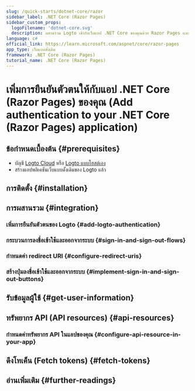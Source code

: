 ```yaml
---
slug: /quick-starts/dotnet-core/razor
sidebar_label: .NET Core (Razor Pages)
sidebar_custom_props:
  logoFilename: 'dotnet-core.svg'
  description: ผสานรวม Logto เข้ากับเว็บแอป .NET Core ของคุณด้วย Razor Pages และ view models
language: c#
official_link: https://learn.microsoft.com/aspnet/core/razor-pages
app_type: เว็บแบบดั้งเดิม
framework: .NET Core (Razor Pages)
tutorial_name: .NET Core (Razor Pages)
---
```




# เพิ่มการยืนยันตัวตนให้กับแอป .NET Core (Razor Pages) ของคุณ (Add authentication to your .NET Core (Razor Pages) application)

<GuideTip />

## ข้อกำหนดเบื้องต้น \{#prerequisites}

- บัญชี [Logto Cloud](https://cloud.logto.io) หรือ [Logto แบบโฮสต์เอง](/introduction/set-up-logto-oss)
- สร้างแอปพลิเคชันเว็บแบบดั้งเดิมของ Logto แล้ว

## การติดตั้ง \{#installation}

<Installation />

## การผสานรวม \{#integration}

### เพิ่มการยืนยันตัวตนของ Logto \{#add-logto-authentication}

<AddAuthentication />

### กระบวนการลงชื่อเข้าใช้และออกจากระบบ \{#sign-in-and-sign-out-flows}

<SignInAndSignOutFlows />

### กำหนดค่า redirect URI \{#configure-redirect-uris}

<ConfigureRedirectUris />

### สร้างปุ่มลงชื่อเข้าใช้และออกจากระบบ \{#implement-sign-in-and-sign-out-buttons}

<ImplementButtons />

<Checkpoint />

## รับข้อมูลผู้ใช้ \{#get-user-information}

<GetUserInformation />

## ทรัพยากร API (API resources) \{#api-resources}

<ApiResourcesDescription />

### กำหนดค่าทรัพยากร API ในแอปของคุณ \{#configure-api-resource-in-your-app}

<ConfigureApiResources />

## ดึงโทเค็น (Fetch tokens) \{#fetch-tokens}

<FetchTokens />

## อ่านเพิ่มเติม \{#further-readings}

<FurtherReadings />
